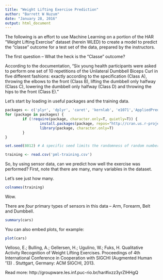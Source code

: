 ```yaml
---
title: "Weight Lifting Exercise Prediction"
author: "Barrett W Nuzum"
date: "January 28, 2016"
output: html_document
---
```


The following is an effort to use Machine Learning on a portion of the HAR "Weight Lifting Exercise" dataset (herein WLED) to create a model to predict the "classe" outcome for a test set of the data, prepared by the instructors.

The first question -- What the heck is the "Classe" outcome?

According to the documentation, "Six young health participants were asked to perform one set of 10 repetitions of the Unilateral Dumbbell Biceps Curl in five different fashions: exactly according to the specification (Class A), throwing the elbows to the front (Class B), lifting the dumbbell only halfway (Class C), lowering the dumbbell only halfway (Class D) and throwing the hips to the front (Class E). "

Let's start by loading in useful packages and the training data.

```r

packages <- c('plyr', 'dplyr', 'caret', 'kernlab', 'e1071','AppliedPredictiveModeling')
for (package in packages) {
        if (!require(package, character.only=T, quietly=T)) {
                install.packages(package, repos="http://cran.us.r-project.org")
                library(package, character.only=T)
        }
}

set.seed(8012) # A specific seed limits the randomness of random numbers retrieved and will help reproducibility.

training <- read.csv('pml-training.csv')
```


So, by using sensor data, can we predict how well the exercise was performed?
First, note that there are many, many variables in the dataset.

Let's see just how many.
```r
colnames(training)
```
Wow.

There are *four* primary types of sensors in this data -- Arm, Forearm, Belt and Dumbbell.

```r
summary(cars)
```

You can also embed plots, for example:

```r
plot(cars)
```

Velloso, E.; Bulling, A.; Gellersen, H.; Ugulino, W.; Fuks, H. Qualitative Activity Recognition of Weight Lifting Exercises. Proceedings of 4th International Conference in Cooperation with SIGCHI (Augmented Human '13) . Stuttgart, Germany: ACM SIGCHI, 2013.

Read more: http://groupware.les.inf.puc-rio.br/har#ixzz3yrZlHHgQ